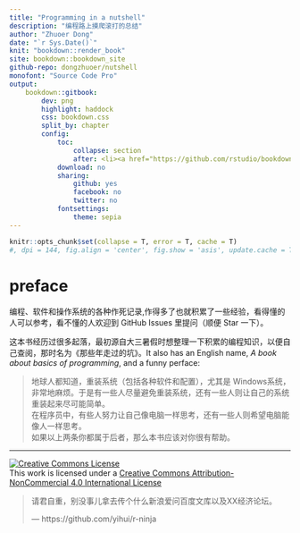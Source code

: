```yaml
--- 
title: "Programming in a nutshell"
description: "编程路上摸爬滚打的总结"
author: "Zhuoer Dong"
date: "`r Sys.Date()`"
knit: "bookdown::render_book"
site: bookdown::bookdown_site
github-repo: dongzhuoer/nutshell
monofont: "Source Code Pro"
output: 
    bookdown::gitbook:
        dev: png
        highlight: haddock
        css: bookdown.css
        split_by: chapter
        config:
            toc:
                collapse: section
                after: <li><a href="https://github.com/rstudio/bookdown" >Built by <strong>bookdown</strong></a></li>
            download: no
            sharing:
                github: yes
                facebook: no
                twitter: no
            fontsettings:
                theme: sepia
---
```


```r
knitr::opts_chunk$set(collapse = T, error = T, cache = T)
#, dpi = 144, fig.align = 'center', fig.show = 'asis', update.cache = T)
```




# preface {-}

编程、软件和操作系统的各种作死记录,作得多了也就积累了一些经验，看得懂的人可以参考，看不懂的人欢迎到 GitHub Issues 里提问（顺便 Star 一下）。

这本书经历过很多起落，最初源自大三暑假时想整理一下积累的编程知识，以便自己查阅，那时名为《那些年走过的坑》。It also has an English name, _A book about basics of programming_, and a funny perface:

> 地球人都知道，重装系统（包括各种软件和配置），尤其是 Windows系统，非常地麻烦。于是有一些人尽量避免重装系统，还有一些人则让自己的系统重装起来尽可能简单。  
> 在程序员中，有些人努力让自己像电脑一样思考，还有一些人则希望电脑能像人一样思考。  
> 如果以上两条你都属于后者，那么本书应该对你很有帮助。



-----------------------
[![Creative Commons License](https://i.creativecommons.org/l/by-nc/4.0/88x31.png)](http://creativecommons.org/licenses/by-nc/4.0/)  
This work is licensed under a [Creative Commons Attribution-NonCommercial 4.0 International License](http://creativecommons.org/licenses/by-nc/4.0/)

> 请君自重，别没事儿拿去传个什么新浪爱问百度文库以及XX经济论坛。  
> 
> --- https://github.com/yihui/r-ninja
